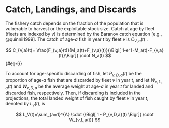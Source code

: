 # Catch, Landings, and Discards {.unnumbered}

The fishery catch depends on the fraction of the population that is vulnerable to harvest or the exploitable stock size. Catch at age by fleet (fleets are indexed by $v$) is determined by the Baranov catch equation [e.g., @quinnii1999]. The catch of age-$a$ fish in year $t$ by fleet $v$ is $C_{V,a}(t)$ .

$$ 
C_{V,a}(t)= \frac{F_{v,a}(t)}{M_a(t)+F_{v,a}(t)}{\Bigl[ 1-e^{-M_a(t)-F_{v,a}(t)}\Bigr]} \cdot N_a(t)
$$ {#eq-6}

To account for age-specific discarding of fish, let $P_{v,D,a}(t)$ be the proportion of age-$a$ fish that are discarded by fleet $v$ in year $t$, and let $W_{v,L,a}(t)$ and $W_{v,D,a}$ be the average weight at age-$a$ in year $t$ for landed and discarded fish, respectively. Then, if discarding is included in the projections, the total landed weight of fish caught by fleet $v$ in year $t$, denoted by $L_v(t)$, is


$$
L_V(t)=\sum_{a=1}^{A} \cdot {\Bigl[ 1 - P_{v,D,a}(t) \Bigr]} \cdot W_{v,L,a(t)}
$$ 

